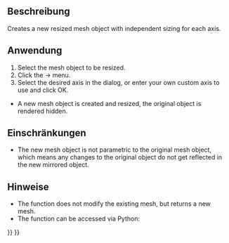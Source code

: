 <languages/>

{{Docnav
|[[OpenSCAD_ScaleMeshFeature|Scale Mesh Feature]]
|[[OpenSCAD_IncreaseToleranceFeature|Increase Tolerance Feature]]
|[[OpenSCAD_Workbench|OpenSCAD]]
|IconL=OpenSCAD_ScaleMeshFeature.svg
|IconR=OpenSCAD_IncreaseToleranceFeature.svg
|IconC=Workbench_OpenSCAD.svg
}}

{{GuiCommand
|Name=OpenSCAD ResizeMeshFeature
|MenuLocation=OpenSCAD → Resize Mesh Feature
|Workbenches=[[OpenSCAD_Workbench|OpenSCAD]]
}}

<span id="Description"></span>
==Beschreibung== 

Creates a new resized mesh object with independent sizing for each axis.

<span id="Usage"></span>
==Anwendung== 

# Select the mesh object to be resized.
# Click the {{KEY| OpenSCAD}}  →  {{KEY|[[Image:OpenSCAD_ResizeMeshFeature.svg|24px]] Scale Resize Feature...}} menu.
# Select the desired axis in the dialog, or enter your own custom axis to use and click OK.
* A new mesh object is created and resized, the original object is rendered hidden.

<span id="Limitations"></span>
==Einschränkungen== 

* The new mesh object is not parametric to the original mesh object, which means any changes to the original object do not get reflected in the new mirrored object.

<span id="Notes"></span>
==Hinweise== 

* The function does not modify the existing mesh, but returns a new mesh.
* The function can be accessed via Python:

{{Code|code=
import OpenSCADUtils
import Mesh
#this assumes an existing object in the document named "Mesh" that you wish to mirror
original_mesh = App.ActiveDocument.Mesh
resized_mesh = OpenSCADUtils.resizemesh(original_mesh.Mesh, FreeCAD.Base.Vector(100,50,40))
#New mesh would be 100 mm on the x axis, 50 mm on the y axis, and 40 mm on the z axis.
Mesh.show(resized_mesh)
}}


{{Docnav
|[[OpenSCAD_ScaleMeshFeature|Scale Mesh Feature]]
|[[OpenSCAD_IncreaseToleranceFeature|Increase Tolerance Feature]]
|[[OpenSCAD_Workbench|OpenSCAD]]
|IconL=OpenSCAD_ScaleMeshFeature.svg
|IconR=OpenSCAD_IncreaseToleranceFeature.svg
|IconC=Workbench_OpenSCAD.svg
}}

{{OpenSCAD_Tools_navi{{#translation:}}}}
{{Userdocnavi{{#translation:}}}}